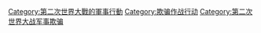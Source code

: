 [[Category:第二次世界大戰的軍事行動|Category:第二次世界大戰的軍事行動]]
[[Category:欺骗作战行动|Category:欺骗作战行动]]
[[Category:第二次世界大战军事欺骗|Category:第二次世界大战军事欺骗]]